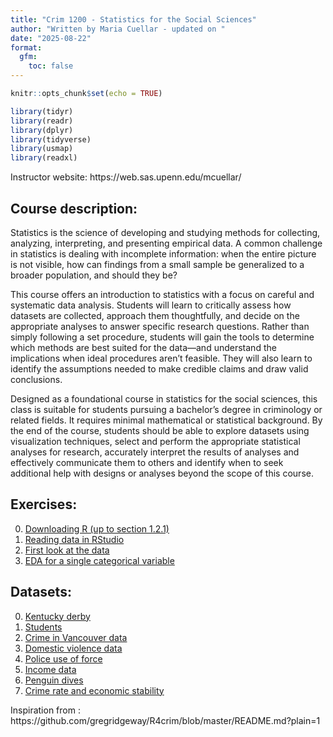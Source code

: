 ```yaml
---
title: "Crim 1200 - Statistics for the Social Sciences"
author: "Written by Maria Cuellar - updated on "
date: "2025-08-22"
format: 
  gfm:
    toc: false
---
```


```r
knitr::opts_chunk$set(echo = TRUE)
```

```r

library(tidyr)
library(readr)
library(dplyr)
library(tidyverse)
library(usmap)
library(readxl)
```


Instructor website: https://web.sas.upenn.edu/mcuellar/

## Course description:

Statistics is the science of developing and studying methods for collecting, analyzing, interpreting, and
presenting empirical data. A common challenge in statistics is dealing with incomplete information: when
the entire picture is not visible, how can findings from a small sample be generalized to a broader
population, and should they be?

This course offers an introduction to statistics with a focus on careful and systematic data analysis. Students
will learn to critically assess how datasets are collected, approach them thoughtfully, and decide on the
appropriate analyses to answer specific research questions. Rather than simply following a set procedure,
students will gain the tools to determine which methods are best suited for the data—and understand the
implications when ideal procedures aren’t feasible. They will also learn to identify the assumptions needed
to make credible claims and draw valid conclusions.

Designed as a foundational course in statistics for the social sciences, this class is suitable for students
pursuing a bachelor’s degree in criminology or related fields. It requires minimal mathematical or statistical
background. By the end of the course, students should be able to explore datasets using visualization
techniques, select and perform the appropriate statistical analyses for research, accurately interpret the
results of analyses and effectively communicate them to others and identify when to seek additional help
with designs or analyses beyond the scope of this course.

## Exercises:

0. [Downloading R (up to section 1.2.1)](https://moderndive.netlify.app/1-getting-started.html)
1. [Reading data in RStudio](https://github.com/mariacuellar/crim_data_analysis/blob/main/exercises/Exercises%20%231.R)
2. [First look at the data](https://github.com/mariacuellar/crim_data_analysis/blob/main/exercises/Exercises%20%232.R)
3. [EDA for a single categorical variable](https://github.com/mariacuellar/crim_data_analysis/blob/main/exercises/Exercises%20%233.R)


## Datasets:

0. [Kentucky derby](../main/data/kentucky-derby-2018.csv)
1. [Students](../main/data/students.csv)
2. [Crime in Vancouver data](../main/data/crimeinvancouver.csv)
3. [Domestic violence data](../main/data/domestic_violence.csv)
4. [Police use of force](../main/data/police_use_of_force.csv)
5. [Income data](../main/data/income.data.csv)
6. [Penguin dives](../main/data/penguin_dives.csv)
7. [Crime rate and economic stability](../main/data/crimerate_econstability.csv)



Inspiration from : https://github.com/gregridgeway/R4crim/blob/master/README.md?plain=1